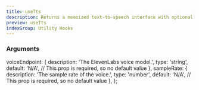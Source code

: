 ```yaml
---
title: useTts
description: Returns a memoized text-to-speech interface with optional voice endpoint and sample rate configuration.
preview: useTts
indexGroup: Utility Hooks
---
```


### Arguments


  voiceEndpoint: {
    description: 'The ElevenLabs voice model.',
    type: 'string',
    default: 'N/A', // This prop is required, so no default value
  },
  sampleRate: {
    description: 'The sample rate of the voice.',
    type: 'number',
    default: 'N/A', // This prop is required, so no default value
  },
};

<TypeTable
  type={actionModifierProps}
/>